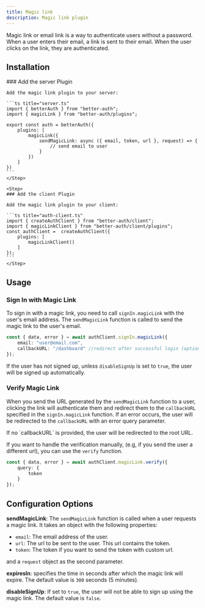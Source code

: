 ```yaml
---
title: Magic link
description: Magic link plugin
---
```


Magic link or email link is a way to authenticate users without a password. When a user enters their email, a link is sent to their email. When the user clicks on the link, they are authenticated. 

## Installation
<Steps>
    <Step>
    ### Add the server Plugin

    Add the magic link plugin to your server:

    ```ts title="server.ts"
    import { betterAuth } from "better-auth";
    import { magicLink } from "better-auth/plugins";

    export const auth = betterAuth({
        plugins: [
            magicLink({
                sendMagicLink: async ({ email, token, url }, request) => {
                    // send email to user
                }
            })
        ]
    })
    ```
    </Step>

    <Step>
    ### Add the client Plugin

    Add the magic link plugin to your client:

    ```ts title="auth-client.ts"
    import { createAuthClient } from "better-auth/client";
    import { magicLinkClient } from "better-auth/client/plugins";
    const authClient =  createAuthClient({
        plugins: [
            magicLinkClient()
        ]
    });
    ```
    </Step>
</Steps>

## Usage

### Sign In with Magic Link

To sign in with a magic link, you need to call `signIn.magicLink` with the user's email address. The `sendMagicLink` function is called to send the magic link to the user's email. 

```ts title="magic-link.ts"
const { data, error } = await authClient.signIn.magicLink({
    email: "user@email.com",
    callbackURL: "/dashboard" //redirect after successful login (optional)
});
```

If the user has not signed up, unless `disableSignUp` is set to `true`, the user will be signed up automatically.

### Verify Magic Link

When you send the URL generated by the `sendMagicLink` function to a user, clicking the link will authenticate them and redirect them to the `callbackURL` specified in the `signIn.magicLink` function. If an error occurs, the user will be redirected to the `callbackURL` with an error query parameter.

<Callout type="warn">
If no `callbackURL` is provided, the user will be redirected to the root URL.
</Callout>

If you want to handle the verification manually, (e.g, if you send the user a different url), you can use the `verify` function.

```ts title="magic-link.ts"
const { data, error } = await authClient.magicLink.verify({
    query: {
        token
    }
});
```

## Configuration Options

**sendMagicLink**: The `sendMagicLink` function is called when a user requests a magic link. It takes an object with the following properties:

- `email`: The email address of the user.
- `url`: The url to be sent to the user. This url contains the token.
- `token`: The token if you want to send the token with custom url.

and a `request` object as the second parameter.

**expiresIn**: specifies the time in seconds after which the magic link will expire. The default value is `300` seconds (5 minutes).

**disableSignUp**: If set to `true`, the user will not be able to sign up using the magic link. The default value is `false`.
